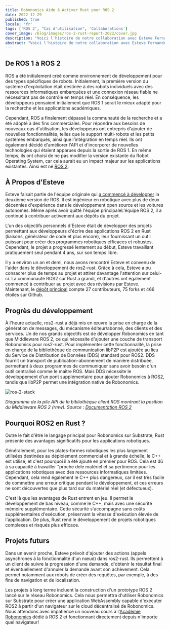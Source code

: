```yaml
---
title: Robonomics Aide à Activer Rust pour ROS 2
date: 2022-12-29
published: true
locale: 'fr'
tags: ['ROS 2', "Cas d'utilisation", 'Collaborations']
cover_image: /blog/images/ros-2-rust-report-2022/cover.jpg
description: "Voici l'histoire de notre collaboration avec Esteve Fernandez, un ancien membre de l'équipe originale qui a créé le Robot Operating System 2. Il développe des liaisons Rust pour ROS 2 depuis plusieurs années. Nous voulons partager l'histoire de ce projet, expliquer comment nous avons aidé Esteve, et pourquoi avoir Rust est utile pour les applications robotiques."
abstract: "Voici l'histoire de notre collaboration avec Esteve Fernandez, un ancien membre de l'équipe originale qui a créé le Robot Operating System 2. Il développe des liaisons Rust pour ROS 2 depuis plusieurs années. Nous voulons partager l'histoire de ce projet, expliquer comment nous avons aidé Esteve, et pourquoi avoir Rust est utile pour les applications robotiques."
---
```


## De ROS 1 à ROS 2

ROS a été initialement créé comme environnement de développement pour des types spécifiques de robots. Initialement, la première version du système d'exploitation était destinée à des robots individuels avec des ressources informatiques embarquées et une connexion réseau fiable ne nécessitant pas de contrôle en temps réel. En conséquence, les développeurs pensaient initialement que ROS 1 serait le mieux adapté pour la recherche et les applications académiques.

Cependant, ROS a finalement dépassé la communauté de la recherche et a été adopté à des fins commerciales. Pour répondre aux besoins de nouveaux cas d'utilisation, les développeurs ont entrepris d'ajouter de nouvelles fonctionnalités, telles que le support multi-robots et les petits systèmes embarqués, ainsi que l'intégration en temps réel. Ils ont également décidé d'améliorer l'API et d'incorporer de nouvelles technologies qui étaient apparues depuis la sortie de ROS 1. En même temps, ils ont choisi de ne pas modifier la version existante du Robot Operating System, car cela aurait eu un impact majeur sur les applications existantes. Ainsi est né [ROS 2](https://design.ros2.org/).

## À Propos d'Esteve

Esteve faisait partie de l'équipe originale qui [a commencé à développer](https://www.ros.org/news/2016/04/dirk-thomas-esteve-fernandez-and-william-woodall-osrf-state-of-ros-2.html) la deuxième version de ROS. Il est ingénieur en robotique avec plus de deux décennies d'expérience dans le développement open source et les voitures autonomes. Même après avoir quitté l'équipe principaleL'équipe ROS 2, il a continué à contribuer activement aux dépôts du projet.

L'un des objectifs personnels d'Esteve était de développer des projets permettant aux développeurs d'écrire des applications ROS 2 en Rust (liaisons, générateur de code et plus encore), leur fournissant un outil puissant pour créer des programmes robotiques efficaces et robustes. Cependant, le projet a progressé lentement au début, Esteve travaillant pratiquement seul pendant 4 ans, sur son temps libre.

Il y a environ un an et demi, nous avons rencontré Esteve et convenu de l'aider dans le développement de ros2-rust. Grâce à cela, Esteve a pu consacrer plus de temps au projet et attirer davantage l'attention sur celui-ci. La communauté ROS2 sur Rust a grandi, et d'autres ont également commencé à contribuer au projet avec des révisions par Esteve. Maintenant, le [dépôt principal](https://github.com/ros2-rust/ros2_rust) compte 27 contributeurs, 75 forks et 466 étoiles sur Github.

## Progrès du développement

À l'heure actuelle, ros2-rust a déjà mis en œuvre la prise en charge de la génération de messages, du mécanisme éditeur/abonné, des clients et des services. Un de nos grands objectifs est de développer Robonomics en tant que Middleware ROS 2, ce qui nécessite d'ajouter une couche de transport Robonomics pour ros2-rust. Pour implémenter cette fonctionnalité, la prise en charge de la bibliothèque de communication libP2P est ajoutée au lieu du Service de Distribution de Données (DDS) standard pour ROS2. DDS fournit un transport de publication-abonnement de manière distribuée, permettant à deux programmes de communiquer sans avoir besoin d'un outil centralisé comme le maître ROS. Mais DDS nécessite le développement d'un pont supplémentaire pour ajouter Robonomics à ROS2, tandis que libP2P permet une intégration native de Robonomics.

![ros-2-stack](/blog/images/ros-2-rust-report-2022/ros-client-library-api-stack.png)

*Diagramme de la pile API de la bibliothèque client ROS montrant la position du Middleware ROS 2 (rmw). Source : [Documentation ROS 2](https://docs.ros.org/en/foxy/Concepts/About-Internal-Interfaces.html)*

## Pourquoi ROS2 en Rust ?

Outre le fait d'être le langage principal pour Robonomics sur Substrate, Rust présente des avantages significatifs pour les applications robotiques.

Généralement, pour les plates-formes robotiques les plus largement utilisées destinées au déploiement commercial et à grande échelle, le C++ est utilisé, et c'est pourquoi il a été ajouté en premier pour ROS. Cela est dû à sa capacité à travailler "proche dele matériel et sa pertinence pour les applications robotiques avec des ressources informatiques limitées. Cependant, cela rend également le C++ plus dangereux, car il est très facile de commettre une erreur critique pendant le développement, et ces erreurs ne sont découvertes que plus tard sur du matériel réel (et défectueux).

C'est là que les avantages de Rust entrent en jeu. Il permet le développement de bas niveau, comme le C++, mais avec une sécurité mémoire supplémentaire. Cette sécurité s'accompagne sans coûts supplémentaires d'exécution, préservant la vitesse d'exécution élevée de l'application. De plus, Rust rend le développement de projets robotiques complexes et risqués plus efficace.

## Projets futurs

Dans un avenir proche, Esteve prévoit d'ajouter des actions (appels asynchrones à la fonctionnalité d'un nœud) dans ros2-rust. Ils permettent à un client de suivre la progression d'une demande, d'obtenir le résultat final et éventuellement d'annuler la demande avant son achèvement. Cela permet notamment aux robots de créer des requêtes, par exemple, à des fins de navigation et de localisation.

Les projets à long terme incluent la construction d'un prototype ROS 2 lancé sur le réseau Robonomics. Cela nous permettra d'utiliser Robonomics sur Substrate pour créer une application WebAssembly capable d'exécuter ROS2 à partir d'un navigateur sur le cloud décentralisé de Robonomics. Nous attendons avec impatience un nouveau cours à l'[Académie Robonomics](https://robonomics.academy) dédié à ROS 2 et fonctionnant directement depuis n'importe quel navigateur!